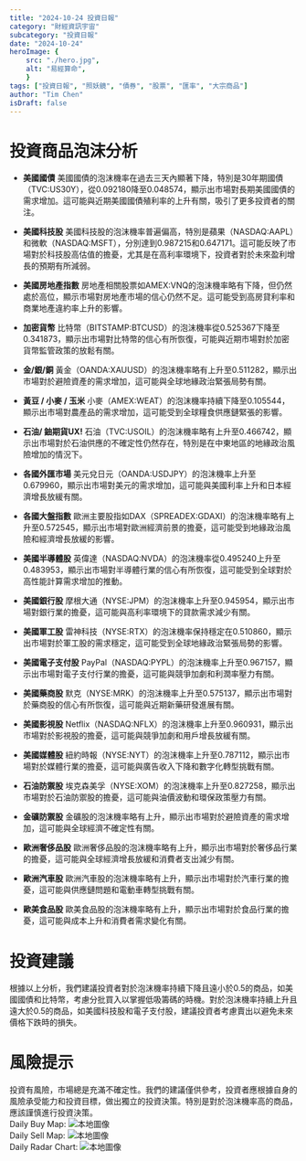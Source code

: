 ```yaml
---
title: "2024-10-24 投資日報"
category: "財經資訊宇宙"
subcategory: "投資日報"
date: "2024-10-24"
heroImage: {
    src: "./hero.jpg",
    alt: "易經算命",
    }
tags: ["投資日報", "照妖鏡", "債券", "股票", "匯率", "大宗商品"]
author: "Tim Chen"
isDraft: false
---
```

# 投資商品泡沫分析

- **美國國債**
  美國國債的泡沫機率在過去三天內顯著下降，特別是30年期國債（TVC:US30Y），從0.092180降至0.048574，顯示出市場對長期美國國債的需求增加。這可能與近期美國國債殖利率的上升有關，吸引了更多投資者的關注。

- **美國科技股**
  美國科技股的泡沫機率普遍偏高，特別是蘋果（NASDAQ:AAPL）和微軟（NASDAQ:MSFT），分別達到0.987215和0.647171。這可能反映了市場對於科技股高估值的擔憂，尤其是在高利率環境下，投資者對於未來盈利增長的預期有所減弱。

- **美國房地產指數**
  房地產相關股票如AMEX:VNQ的泡沫機率略有下降，但仍然處於高位，顯示市場對房地產市場的信心仍然不足。這可能受到高房貸利率和商業地產違約率上升的影響。

- **加密貨幣**
  比特幣（BITSTAMP:BTCUSD）的泡沫機率從0.525367下降至0.341873，顯示出市場對比特幣的信心有所恢復，可能與近期市場對於加密貨幣監管政策的放鬆有關。

- **金/銀/銅**
  黃金（OANDA:XAUUSD）的泡沫機率略有上升至0.511282，顯示出市場對於避險資產的需求增加，這可能與全球地緣政治緊張局勢有關。

- **黃豆 / 小麥 / 玉米**
  小麥（AMEX:WEAT）的泡沫機率持續下降至0.105544，顯示出市場對農產品的需求增加，這可能受到全球糧食供應鏈緊張的影響。

- **石油/ 鈾期貨UX!**
  石油（TVC:USOIL）的泡沫機率略有上升至0.466742，顯示出市場對於石油供應的不確定性仍然存在，特別是在中東地區的地緣政治風險增加的情況下。

- **各國外匯市場**
  美元兌日元（OANDA:USDJPY）的泡沫機率上升至0.679960，顯示出市場對美元的需求增加，這可能與美國利率上升和日本經濟增長放緩有關。

- **各國大盤指數**
  歐洲主要股指如DAX（SPREADEX:GDAXI）的泡沫機率略有上升至0.572545，顯示出市場對歐洲經濟前景的擔憂，這可能受到地緣政治風險和經濟增長放緩的影響。

- **美國半導體股**
  英偉達（NASDAQ:NVDA）的泡沫機率從0.495240上升至0.483953，顯示出市場對半導體行業的信心有所恢復，這可能受到全球對於高性能計算需求增加的推動。

- **美國銀行股**
  摩根大通（NYSE:JPM）的泡沫機率上升至0.945954，顯示出市場對銀行業的擔憂，這可能與高利率環境下的貸款需求減少有關。

- **美國軍工股**
  雷神科技（NYSE:RTX）的泡沫機率保持穩定在0.510860，顯示出市場對於軍工股的需求穩定，這可能受到全球地緣政治緊張局勢的影響。

- **美國電子支付股**
  PayPal（NASDAQ:PYPL）的泡沫機率上升至0.967157，顯示出市場對電子支付行業的擔憂，這可能與競爭加劇和利潤率壓力有關。

- **美國藥商股**
  默克（NYSE:MRK）的泡沫機率上升至0.575137，顯示出市場對於藥商股的信心有所恢復，這可能與近期新藥研發進展有關。

- **美國影視股**
  Netflix（NASDAQ:NFLX）的泡沫機率上升至0.960931，顯示出市場對於影視股的擔憂，這可能與競爭加劇和用戶增長放緩有關。

- **美國媒體股**
  紐約時報（NYSE:NYT）的泡沫機率上升至0.787112，顯示出市場對於媒體行業的擔憂，這可能與廣告收入下降和數字化轉型挑戰有關。

- **石油防禦股**
  埃克森美孚（NYSE:XOM）的泡沫機率上升至0.827258，顯示出市場對於石油防禦股的擔憂，這可能與油價波動和環保政策壓力有關。

- **金礦防禦股**
  金礦股的泡沫機率略有上升，顯示出市場對於避險資產的需求增加，這可能與全球經濟不確定性有關。

- **歐洲奢侈品股**
  歐洲奢侈品股的泡沫機率略有上升，顯示出市場對於奢侈品行業的擔憂，這可能與全球經濟增長放緩和消費者支出減少有關。

- **歐洲汽車股**
  歐洲汽車股的泡沫機率略有上升，顯示出市場對於汽車行業的擔憂，這可能與供應鏈問題和電動車轉型挑戰有關。

- **歐美食品股**
  歐美食品股的泡沫機率略有上升，顯示出市場對於食品行業的擔憂，這可能與成本上升和消費者需求變化有關。

# 投資建議

根據以上分析，我們建議投資者對於泡沫機率持續下降且遠小於0.5的商品，如美國國債和比特幣，考慮分批買入以掌握低吸籌碼的時機。對於泡沫機率持續上升且遠大於0.5的商品，如美國科技股和電子支付股，建議投資者考慮賣出以避免未來價格下跌時的損失。

# 風險提示

投資有風險，市場總是充滿不確定性。我們的建議僅供參考，投資者應根據自身的風險承受能力和投資目標，做出獨立的投資決策。特別是對於泡沫機率高的商品，應該謹慎進行投資決策。
<br />
Daily Buy Map:
![本地圖像](./buyMap.svg)
<br />
Daily Sell Map:
![本地圖像](./sellMap.svg)
<br />
Daily Radar Chart:
![本地圖像](./radar.svg)
<br />
